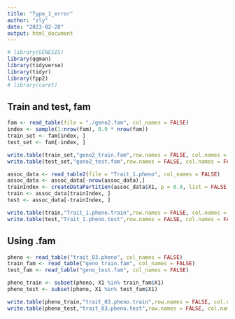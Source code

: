 ```yaml
---
title: "Type_1_error"
author: "zly"
date: "2023-02-28"
output: html_document
---
```



```r
# library(GENESIS)
library(qqman)
library(tidyverse)
library(tidyr)
library(fpp2)
# library(caret)
```


## Train and test, fam
```r
fam <- read_table(file = "./geno2.fam", col_names = FALSE)
index <- sample(1:nrow(fam), 0.9 * nrow(fam))
train_set <- fam[index, ]
test_set <- fam[-index, ]

write.table(train_set,"geno2_train.fam",row.names = FALSE, col.names = FALSE, quote = FALSE)
write.table(test_set,"geno2_test.fam",row.names = FALSE, col.names = FALSE, quote = FALSE)
```



```r
assoc_data <- read_table2(file = "Trait_1.pheno", col_names = FALSE)
assoc_data <- assoc_data[-nrow(assoc_data),]
trainIndex <- createDataPartition(assoc_data$X1, p = 0.9, list = FALSE, times = 1)
train <- assoc_data[trainIndex, ]
test <- assoc_data[-trainIndex, ] 

write.table(train,"Trait_1.pheno.train",row.names = FALSE, col.names = FALSE, quote = FALSE)
write.table(test,"Trait_1.pheno.test",row.names = FALSE, col.names = FALSE, quote = FALSE)
```



## Using .fam
```r
pheno <- read_table("trait_03.pheno", col_names = FALSE)
train_fam <- read_table("geno_train.fam", col_names = FALSE)
test_fam <- read_table("geno_test.fam", col_names = FALSE)

pheno_train <- subset(pheno, X1 %in% train_fam$X1)
pheno_test <- subset(pheno, X1 %in% test_fam$X1)

write.table(pheno_train,"trait_03.pheno.train",row.names = FALSE, col.names = FALSE, quote = FALSE)
write.table(pheno_test,"trait_03.pheno.test",row.names = FALSE, col.names = FALSE, quote = FALSE)
```

